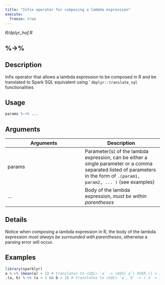 ```yaml
---
title: "Infix operator for composing a lambda expression"
execute:
  freeze: true
---
```


*R/dplyr_hof.R*

## %->%

## Description
Infix operator that allows a lambda expression to be composed in R and be translated to Spark SQL equivalent using ' `dbplyr::translate_sql` functionalities 


## Usage
```r
params %->% ... 
```

## Arguments
|Arguments|Description|
|---|---|
| params | Parameter(s) of the lambda expression, can be either a single parameter or a comma separated listed of parameters in the form of `.(param1, param2, ... )` (see examples) |
| ... | Body of the lambda expression, *must be within parentheses* |

## Details
Notice when composing a lambda expression in R, the body of the lambda expression *must always be surrounded with parentheses*, otherwise a parsing error will occur. 




## Examples
```r
library(sparklyr)
a %->% (mean(a) + 1) # translates to <SQL> `a` -> (AVG(`a`) OVER () + 1.0) 
.(a, b) %->% (a < 1 && b > 1) # translates to <SQL> `a`,`b` -> (`a` < 1.0 AND `b` > 1.0) 
```


